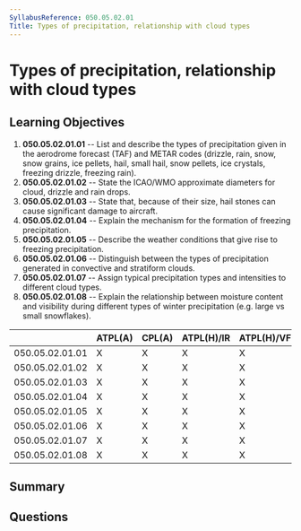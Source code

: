 ```yaml
---
SyllabusReference: 050.05.02.01
Title: Types of precipitation, relationship with cloud types
---
```


# Types of precipitation, relationship with cloud types

## Learning Objectives

1. **050.05.02.01.01** -- List and describe the types of precipitation given in
   the aerodrome forecast (TAF) and METAR codes (drizzle, rain, snow, snow
   grains, ice pellets, hail, small hail, snow pellets, ice crystals, freezing
   drizzle, freezing rain).
2. **050.05.02.01.02** -- State the ICAO/WMO approximate diameters for cloud,
   drizzle and rain drops.
3. **050.05.02.01.03** -- State that, because of their size, hail stones can
   cause significant damage to aircraft.
4. **050.05.02.01.04** -- Explain the mechanism for the formation of freezing
   precipitation.
5. **050.05.02.01.05** -- Describe the weather conditions that give rise to
   freezing precipitation.
6. **050.05.02.01.06** -- Distinguish between the types of precipitation
   generated in convective and stratiform clouds.
7. **050.05.02.01.07** -- Assign typical precipitation types and intensities to
   different cloud types.
8. **050.05.02.01.08** -- Explain the relationship between moisture content and
   visibility during different types of winter precipitation (e.g. large vs
   small snowflakes).

|                 | ATPL(A) | CPL(A) | ATPL(H)/IR | ATPL(H)/VFR | CPL(H) | IR  | CBIR(A) |
| --------------- | ------- | ------ | ---------- | ----------- | ------ | --- | ------- |
| 050.05.02.01.01 | X       | X      | X          | X           | X      | X   | X       |
| 050.05.02.01.02 | X       | X      | X          | X           | X      | X   | X       |
| 050.05.02.01.03 | X       | X      | X          | X           | X      | X   | X       |
| 050.05.02.01.04 | X       | X      | X          | X           | X      | X   | X       |
| 050.05.02.01.05 | X       | X      | X          | X           | X      | X   | X       |
| 050.05.02.01.06 | X       | X      | X          | X           | X      | X   | X       |
| 050.05.02.01.07 | X       | X      | X          | X           | X      | X   | X       |
| 050.05.02.01.08 | X       | X      | X          | X           | X      | X   | X       |

## Summary

## Questions
